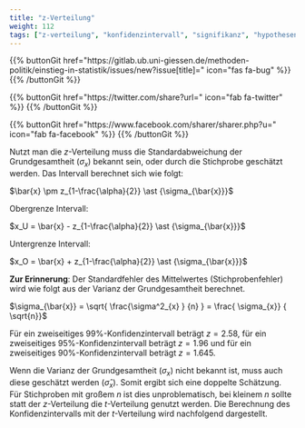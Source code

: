 ```yaml
---
title: "z-Verteilung"
weight: 112
tags: ["z-verteilung", "konfidenzintervall", "signifikanz", "hypothesentest"]
---
```


{{% buttonGit href=\"https\:\/\/gitlab.ub.uni-giessen.de\/methoden-politik\/einstieg-in-statistik\/issues\/new?issue[title]=\" icon=\"fas fa-bug\" %}} {{% /buttonGit %}} 

{{% buttonGit href=\"https\:\/\/twitter.com\/share?url=\" icon=\"fab fa-twitter\" %}} {{% /buttonGit %}}

{{% buttonGit href=\"https\:\/\/www.facebook.com\/sharer\/sharer.php?u=\" icon=\"fab fa-facebook\" %}} {{% /buttonGit %}}

Nutzt man die $z$-Verteilung muss die Standardabweichung der Grundgesamtheit ($\sigma_x$) bekannt sein, oder durch die Stichprobe geschätzt werden. Das Intervall berechnet sich wie folgt:

$\bar{x} \pm z_{1-\frac{\alpha}{2}} \ast {\sigma_{\bar{x}}}$

Obergrenze Intervall:

$x_U = \bar{x} - z_{1-\frac{\alpha}{2}} \ast {\sigma_{\bar{x}}}$

Untergrenze Intervall:

$x_O = \bar{x} + z_{1-\frac{\alpha}{2}} \ast {\sigma_{\bar{x}}}$

**Zur Erinnerung**: Der Standardfehler des Mittelwertes (Stichprobenfehler) wird wie folgt aus der Varianz der Grundgesamtheit berechnet.

$\sigma_{\bar{x}} = \sqrt{ \frac{\sigma^2_{x} } {n} } = \frac{ \sigma_{x}} { \sqrt{n}}$

Für ein zweiseitiges $99\%$-Konfidenzintervall beträgt $z = 2.58$, für ein zweiseitiges $95\%$-Konfidenzintervall beträgt $z= 1.96$ und für ein zweiseitiges $90\%$-Konfidenzintervall beträgt $z = 1.645$.

Wenn die Varianz der Grundgesamtheit ($\sigma_x$) nicht bekannt ist, muss auch diese geschätzt werden ($\hat{\sigma}_x$). Somit ergibt sich eine doppelte Schätzung. Für Stichproben mit großem $n$ ist dies unproblematisch, bei kleinem $n$ sollte statt der $z$-Verteilung die $t$-Verteilung genutzt werden. Die Berechnung des Konfidenzintervalls mit der $t$-Verteilung wird nachfolgend dargestellt.